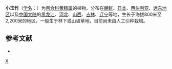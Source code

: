 {{Speciesbox 
| genus = Polygonatum
| species = humile
| authority = Fisch. ex Maxim.
}}
'''小玉竹'''（[[学名|学名]]：{{lang|la|''Polygonatum humile''}}）为[[百合科|百合科]][[黄精属|黄精属]]的植物。分布在[[朝鲜|朝鲜]]、[[日本|日本]]、[[西伯利亚|西伯利亚]]、[[远东地区|远东地区]]以及[[中国大陆|中国大陆]]的[[黑龙江|黑龙江]]、[[河北|河北]]、[[山西|山西]]、[[吉林|吉林]]、[[辽宁|辽宁]]等地，生长于海拔800米至2,200米的地区，一般生于林下或山坡草地，目前尚未由人工引种栽培。

== 参考文献 ==
<div class="references-small">
* {{cite web| url =http://www.bioinfo.cn/db05/KmzwSpecies.php?action=view&id=5578| title =小玉竹| work =《中国高等植物数据库全库》| publisher =中国科学院微生物研究所| author =昆明植物研究所| accessdate =2009-02-24| deadurl =yes| archiveurl =https://web.archive.org/web/20160305103418/http://www.bioinfo.cn/db05/KmzwSpecies.php?action=view&id=5578| archivedate =2016-03-05}}
</div>
{{Taxonbar|from=Q4247430}}

[[Category:黄精属|X]]